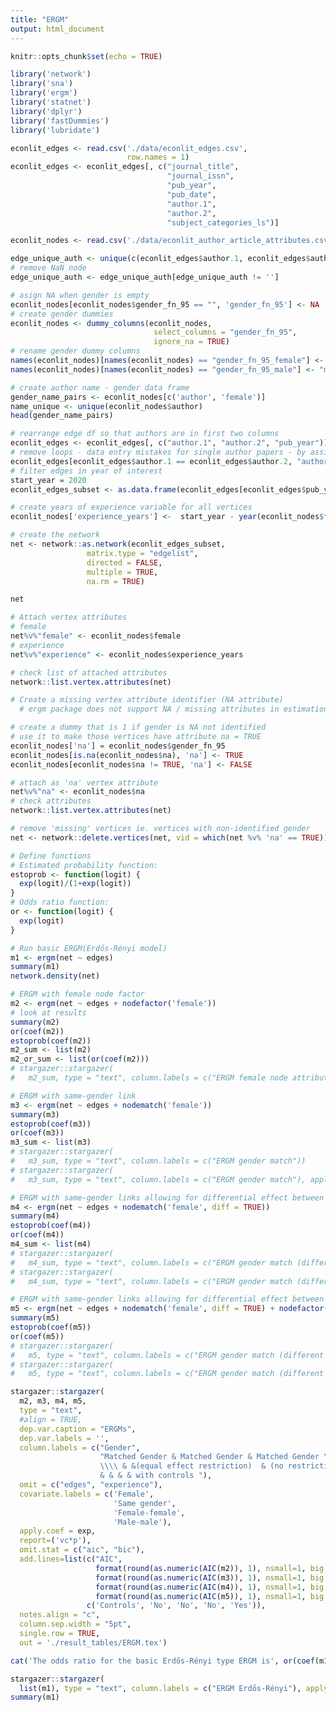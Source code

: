 ```yaml
---
title: "ERGM"
output: html_document
---
```


```r
knitr::opts_chunk$set(echo = TRUE)
```

```r
library('network')
library('sna')
library('ergm')
library('statnet')
library('dplyr')
library('fastDummies')
library('lubridate')
```

```r

econlit_edges <- read.csv('./data/econlit_edges.csv',
                          row.names = 1) 
econlit_edges <- econlit_edges[, c("journal_title",
                                   "journal_issn",
                                   "pub_year", 
                                   "pub_date",
                                   "author.1",
                                   "author.2",
                                   "subject_categories_ls")]

econlit_nodes <- read.csv('./data/econlit_author_article_attributes.csv')[, -1]

edge_unique_auth <- unique(c(econlit_edges$author.1, econlit_edges$author.2))
# remove NaN node
edge_unique_auth <- edge_unique_auth[edge_unique_auth != ''] 

# asign NA when gender is empty
econlit_nodes[econlit_nodes$gender_fn_95 == "", 'gender_fn_95'] <- NA
# create gender dummies
econlit_nodes <- dummy_columns(econlit_nodes,
                                select_columns = "gender_fn_95",
                                ignore_na = TRUE)
# rename gender dummy columns
names(econlit_nodes)[names(econlit_nodes) == "gender_fn_95_female"] <- "female"
names(econlit_nodes)[names(econlit_nodes) == "gender_fn_95_male"] <- "male"

# create author name - gender data frame
gender_name_pairs <- econlit_nodes[c('author', 'female')]
name_unique <- unique(econlit_nodes$author)
head(gender_name_pairs)
```


```r
# rearrange edge df so that authors are in first two columns
econlit_edges <- econlit_edges[, c("author.1", "author.2", "pub_year")]  
# remove loops - data entry mistakes for single author papers - by assigning empty cell to author.2
econlit_edges[econlit_edges$author.1 == econlit_edges$author.2, "author.2"] <- ''
# filter edges in year of interest
start_year = 2020
econlit_edges_subset <- as.data.frame(econlit_edges[econlit_edges$pub_year >= start_year, ])

# create years of experience variable for all vertices
econlit_nodes['experience_years'] <-  start_year - year(econlit_nodes$first_pub_date)

# create the network
net <- network::as.network(econlit_edges_subset,
                 matrix.type = "edgelist",
                 directed = FALSE,
                 multiple = TRUE,
                 na.rm = TRUE)

net

# Attach vertex attributes
# female
net%v%"female" <- econlit_nodes$female
# experience
net%v%"experience" <- econlit_nodes$experience_years

# check list of attached attributes
network::list.vertex.attributes(net)

# Create a missing vertex attribute identifier (NA attribute)
  # ergm package does not support NA / missing attributes in estimation

# create a dummy that is 1 if gender is NA not identified 
# use it to make those vertices have attribute na = TRUE
econlit_nodes['na'] = econlit_nodes$gender_fn_95
econlit_nodes[is.na(econlit_nodes$na), 'na'] <- TRUE
econlit_nodes[econlit_nodes$na != TRUE, 'na'] <- FALSE

# attach as 'na' vertex attribute
net%v%"na" <- econlit_nodes$na 
# check attributes
network::list.vertex.attributes(net)

# remove 'missing' vertices ie. vertices with non-identified gender
net <- network::delete.vertices(net, vid = which(net %v% 'na' == TRUE))
```


```r
# Define functions
# Estimated probability function:
estoprob <- function(logit) {
  exp(logit)/(1+exp(logit))
}
# Odds ratio function:
or <- function(logit) {
  exp(logit)
}

# Run basic ERGM(Erdős-Rényi model)
m1 <- ergm(net ~ edges) 
summary(m1)
network.density(net)

# ERGM with female node factor
m2 <- ergm(net ~ edges + nodefactor('female'))
# look at results
summary(m2)
or(coef(m2))
estoprob(coef(m2))
m2_sum <- list(m2)
m2_or_sum <- list(or(coef(m2)))
# stargazer::stargazer(
#   m2_sum, type = "text", column.labels = c("ERGM female node attribute"))

# ERGM with same-gender link
m3 <- ergm(net ~ edges + nodematch('female'))
summary(m3)
estoprob(coef(m3))
or(coef(m3))
m3_sum <- list(m3)
# stargazer::stargazer(
#   m3_sum, type = "text", column.labels = c("ERGM gender match"))
# stargazer::stargazer(
#   m3_sum, type = "text", column.labels = c("ERGM gender match"), apply.coef = exp)

# ERGM with same-gender links allowing for differential effect between groups
m4 <- ergm(net ~ edges + nodematch('female', diff = TRUE))
summary(m4)
estoprob(coef(m4))
or(coef(m4))
m4_sum <- list(m4)
# stargazer::stargazer(
#   m4_sum, type = "text", column.labels = c("ERGM gender match (different allowed)"))
# stargazer::stargazer(
#   m4_sum, type = "text", column.labels = c("ERGM gender match (different allowed)"), apply.coef = exp)

# ERGM with same-gender links allowing for differential effect between groups with experience
m5 <- ergm(net ~ edges + nodematch('female', diff = TRUE) + nodefactor('experience')) 
summary(m5)
estoprob(coef(m5))
or(coef(m5))
# stargazer::stargazer(
#   m5, type = "text", column.labels = c("ERGM gender match (different allowed) + experience"))
# stargazer::stargazer(
#   m5, type = "text", column.labels = c("ERGM gender match (different allowed) + experience"), apply.coef = exp)
```

```r
stargazer::stargazer(
  m2, m3, m4, m5,
  type = "text", 
  #align = TRUE,
  dep.var.caption = "ERGMs",
  dep.var.labels = '',
  column.labels = c("Gender",
                    "Matched Gender & Matched Gender & Matched Gender \
                    \\\\ & &(equal effect restriction)  & (no restriction) &  \\\\ \
                    & & & & with controls "),
  omit = c("edges", "experience"),
  covariate.labels = c('Female', 
                       'Same gender', 
                       'Female-female',
                       'Male-male'),
  apply.coef = exp,
  report=('vc*p'),
  omit.stat = c("aic", "bic"),
  add.lines=list(c("AIC", 
                   format(round(as.numeric(AIC(m2)), 1), nsmall=1, big.mark=",") , 
                   format(round(as.numeric(AIC(m3)), 1), nsmall=1, big.mark=","), 
                   format(round(as.numeric(AIC(m4)), 1), nsmall=1, big.mark=","),
                   format(round(as.numeric(AIC(m5)), 1), nsmall=1, big.mark=",")),
                 c('Controls', 'No', 'No', 'No', 'Yes')),
  notes.align = "c",
  column.sep.width = "5pt",
  single.row = TRUE,
  out = './result_tables/ERGM.tex') 
```

```r

cat('The odds ratio for the basic Erdős-Rényi type ERGM is', or(coef(m1)), '\n')

stargazer::stargazer(
  list(m1), type = "text", column.labels = c("ERGM Erdős-Rényi"), apply.coef = exp)
summary(m1)
```



